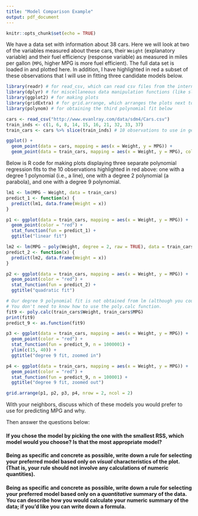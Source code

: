 ```yaml
---
title: "Model Comparison Example"
output: pdf_document
---
```


```r
knitr::opts_chunk$set(echo = TRUE)
```

We have a data set with information about 38 cars.  Here we will look at two of the variables measured about these cars, their `Weight` (explanatory variable) and their fuel efficiency (response variable) as measured in miles per gallon (`MPG`, higher MPG is more fuel efficient).  The full data set is loaded in and plotted here.  In addition, I have highlighted in red a subset of these observations that I will use in fitting three candidate models below.

```r
library(readr) # for read_csv, which can read csv files from the internet
library(dplyr) # for miscellaneous data manipulation functions (like slice)
library(ggplot2) # for making plots
library(gridExtra) # for grid.arrange, which arranges the plots next to each other
library(polynom) # for obtaining the third polynomial fit below

cars <- read_csv("http://www.evanlray.com/data/sdm4/Cars.csv")
train_inds <- c(1, 6, 8, 14, 15, 16, 21, 32, 33, 37)
train_cars <- cars %>% slice(train_inds) # 10 observations to use in getting fits below.

ggplot() + 
  geom_point(data = cars, mapping = aes(x = Weight, y = MPG)) +
  geom_point(data = train_cars, mapping = aes(x = Weight, y = MPG), color = "red")
```

Below is R code for making plots displaying three separate polynomial regression fits to the 10 observations highlighted in red above: one with a degree 1 polynomial (i.e., a line), one with a degree 2 polynomial (a parabola), and one with a degree 9 polynomial.

```r
lm1 <- lm(MPG ~ Weight, data = train_cars)
predict_1 <- function(x) {
  predict(lm1, data.frame(Weight = x))
}

p1 <- ggplot(data = train_cars, mapping = aes(x = Weight, y = MPG)) + 
  geom_point(color = "red") +
  stat_function(fun = predict_1) +
  ggtitle("linear fit")

lm2 <- lm(MPG ~ poly(Weight, degree = 2, raw = TRUE), data = train_cars)
predict_2 <- function(x) {
  predict(lm2, data.frame(Weight = x))
}

p2 <- ggplot(data = train_cars, mapping = aes(x = Weight, y = MPG)) + 
  geom_point(color = "red") +
  stat_function(fun = predict_2) +
  ggtitle("quadratic fit")

# Our degree 9 polynomial fit is not obtained from lm (although you could do that too)
# You don't need to know how to use the poly.calc function.
fit9 <- poly.calc(train_cars$Weight, train_cars$MPG)
print(fit9)
predict_9 <- as.function(fit9)

p3 <- ggplot(data = train_cars, mapping = aes(x = Weight, y = MPG)) + 
  geom_point(color = "red") +
  stat_function(fun = predict_9, n = 1000001) +
  ylim(c(15, 40)) +
  ggtitle("degree 9 fit, zoomed in")

p4 <- ggplot(data = train_cars, mapping = aes(x = Weight, y = MPG)) + 
  geom_point(color = "red") +
  stat_function(fun = predict_9, n = 100001) +
  ggtitle("degree 9 fit, zoomed out")

grid.arrange(p1, p2, p3, p4, nrow = 2, ncol = 2)
```

With your neighbors, discuss which of these models you would prefer to use for predicting MPG and why.

Then answer the questions below:

#### If you chose the model by picking the one with the smallest RSS, which model would you choose?  Is that the most appropriate model?

\vspace{2cm}

#### Being as specific and concrete as possible, write down a rule for selecting your preferred model based only on *visual* characteristics of the plot.  (That is, your rule should not involve any calculations of numeric quantities).

\vspace{2cm}

#### Being as specific and concrete as possible, write down a rule for selecting your preferred model based only on a *quantitative* summary of the data.  You can describe how you would calculate your numeric summary of the data; if you'd like you can write down a formula.




 
 
 
 
 
 